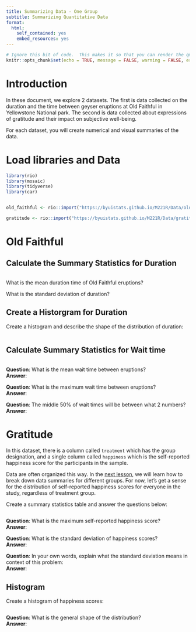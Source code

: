 ```yaml
---
title: Summarizing Data - One Group
subtitle: Summarizing Quantitative Data
format:
  html:
    self_contained: yes
    embed_resources: yes
---
```

```r
# Ignore this bit of code.  This makes it so that you can render the qmd file even when there are errors in your code.
knitr::opts_chunk$set(echo = TRUE, message = FALSE, warning = FALSE, error = TRUE)
```

# Introduction

In these document, we explore 2 datasets.  The first is data collected on the duration and the time between geyser eruptions at Old Faithful in Yellowstone National park.  The second is data collected about expressions of gratitude and their impact on subjective well-being.  

For each dataset, you will create numerical and visual summaries of the data.  


# Load libraries and Data
```r

library(rio)
library(mosaic)
library(tidyverse)
library(car)


old_faithful <- rio::import("https://byuistats.github.io/M221R/Data/old_faithful.xlsx")

gratitude <- rio::import("https://byuistats.github.io/M221R/Data/gratitude.xlsx")

```


# Old Faithful

## Calculate the Summary Statistics for Duration

```r


```

What is the mean duration time of Old Faithful eruptions?

What is the standard deviation of duration?


## Create a Historgram for Duration

Create a histogram and describe the shape of the distribution of duration:

```r


```



## Calculate Summary Statistics for Wait time

```r



```

__Question__: What is the mean wait time between eruptions?  
__Answer__: 

__Question__: What is the maximum wait time between eruptions?  
__Answer__:  

__Question__: The middle 50% of wait times will be between what 2 numbers?  
__Answer__:  


# Gratitude

In this dataset, there is a column called `treatment` which has the group designation, and a single column called `happiness` which is the self-reported happiness score for the participants in the sample.  

Data are often organized this way.  In the [next lesson](https://byuistats.github.io/Math221D_Course/1-Data_Literacy/8-Summarizing_Data_Multiple_Groups.html), we will learn how to break down data summaries for different groups.  For now, let's get a sense for the distribution of self-reported happiness scores for everyone in the study, regardless of treatment group.  

Create a summary statistics table and answer the questions below:

```r

```


__Question__: What is the maximum self-reported happiness score?  
__Answer__:  


__Question__: What is the standard deviation of happiness scores?  
__Answer__:  

__Question__: In your own words, explain what the standard deviation means in context of this problem:  
__Answer__:  

## Histogram

Create a histogram of happiness scores:

```r


```

__Question__: What is the general shape of the distribution?  
__Answer__:  


